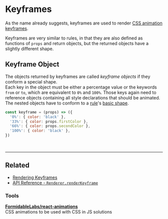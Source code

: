 # Keyframes

As the name already suggests, keyframes are used to render [CSS animation keyframes](https://developer.mozilla.org/en-US/docs/Web/CSS/CSS_Animations/Using_CSS_animations).

Keyframes are very similar to rules, in that they are also defined as functions of `props` and return objects, but the returned objects have a slightly different shape.

## Keyframe Object

The objects returned by keyframes are called _keyframe objects_ if they conform a special shape.<br />Each key in the object must be either a percentage value or the keywords `from` or `to`, which are equivalent to `0%` and `100%`. Those keys again need to reference objects containing all style declarations that should be animated. The nested objects have to conform to a [rule](Rules.md)'s [basic shape](Rules.md#basicshape).

```javascript
const keyframe = (props) => ({
  '0%': { color: 'black' },
  '33%': { color: props.firstColor },
  '66%': { color: props.secondColor },
  '100%': { color: 'black' },
})
```

<br />

---

## Related

- [Rendering Keyframes](Renderer.md#renderkeyframe)
- [API Reference - `Renderer.renderKeyframe` ](../api/fela/Renderer.md#renderkeyframekeyframe-props)

### Tools

**[FormidableLabs/react-animations](https://github.com/FormidableLabs/react-animations)**<br />
CSS animations to be used with CSS in JS solutions<br />
